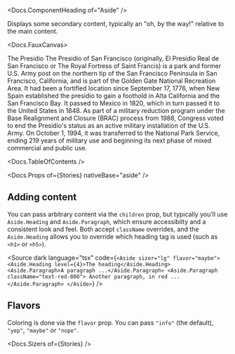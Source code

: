 


<Meta of={Stories} />

<Docs.ComponentHeading of="Aside" />

Displays some secondary content, typically an "oh, by the way!" relative to the
main content.

<Docs.FauxCanvas>
  <Aside>
    <Aside.Heading>The Presidio</Aside.Heading>
    <Aside.Paragraph>
      The Presidio of San Francisco (originally, El Presidio Real de San
      Francisco or The Royal Fortress of Saint Francis) is a park and former
      U.S. Army post on the northern tip of the San Francisco Peninsula in San
      Francisco, California, and is part of the Golden Gate National Recreation
      Area.
    </Aside.Paragraph>
    <Aside.Paragraph>
      It had been a fortified location since September 17, 1776, when New Spain
      established the presidio to gain a foothold in Alta California and the San
      Francisco Bay. It passed to Mexico in 1820, which in turn passed it to the
      United States in 1848. As part of a military reduction program under the
      Base Realignment and Closure (BRAC) process from 1988, Congress voted to
      end the Presidio's status as an active military installation of the U.S.
      Army. On October 1, 1994, it was transferred to the National Park Service,
      ending 219 years of military use and beginning its next phase of mixed
      commercial and public use.
    </Aside.Paragraph>
  </Aside>
</Docs.FauxCanvas>

<Docs.TableOfContents />

<Docs.Props of={Stories} nativeBase="aside" />

## Adding content

You can pass arbitrary content via the `children` prop, but typically you’ll use
`Aside.Heading` and `Aside.Paragraph`, which ensure accessibilty and a
consistent look and feel. Both accept `className` overrides, and the
`Aside.Heading` allows you to override which heading tag is used (such as `<h1>`
or `<h5>`).

<Source
  dark
  language="tsx"
  code={`
    <Aside sizer="lg" flavor="maybe">
      <Aside.Heading level={4}>The heading</Aside.Heading>
      <Aside.Paragraph>A paragraph ...</Aside.Paragraph>
      <Aside.Paragraph className="text-red-800">
        Another paragraph, in red ...
      </Aside.Paragraph>
    </Aside>
  `}
/>

## Flavors

Coloring is done via the `flavor` prop. You can pass `"info"` (the default),
`"yep"`, `"maybe"` or `"nope"`.

<Canvas of={Stories.AllFlavors} />

<Docs.Sizers of={Stories} />
